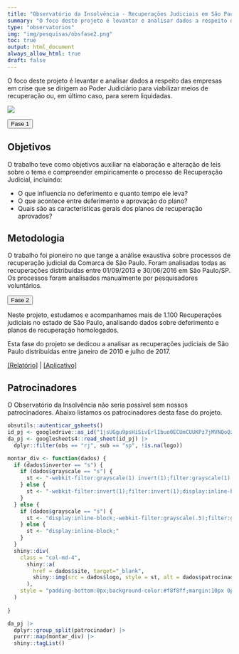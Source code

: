 ```yaml
---
title: "Observatório da Insolvência - Recuperações Judiciais em São Paulo"
summary: "O foco deste projeto é levantar e analisar dados a respeito das empresas em crise que se dirigem ao Poder Judiciário para viabilizar meios de recuperação ou, em último caso, para serem liquidadas."
type: "observatorios"
img: "img/pesquisas/obsfase2.png"
toc: true
output: html_document
always_allow_html: true
draft: false
---
```


O foco deste projeto é levantar e analisar dados a respeito das empresas em crise que se dirigem ao Poder Judiciário para viabilizar meios de recuperação ou, em último caso, para serem liquidadas.

![](/img/pesquisas/obsfase2.png)


<p>
<button class="accordion">Fase 1</button>
</p>
<div class="panel">
<h2>Objetivos</h2>
<p>O trabalho teve como objetivos auxiliar na elaboração e alteração de leis sobre o tema e compreender empiricamente o processo de Recuperação Judicial, incluindo:</p>
<ul>
<li>O que influencia no deferimento e quanto tempo ele leva?</li>
<li>O que acontece entre deferimento e aprovação do plano?</li>
<li>Quais são as características gerais dos planos de recuperação aprovados?</li>
</ul>
<h2>Metodologia</h2>
O trabalho foi pioneiro no que tange a análise exaustiva sobre processos de recuperação judicial da Comarca de São Paulo. Foram analisadas todas as recuperações distribuídas entre 01/09/2013 e 30/06/2016 em São Paulo/SP. Os processos foram analisados manualmente por pesquisadores voluntários.
</div>

<p>
<button class="accordion">Fase 2</button>
</p>
<div class="panel">
<p>Neste projeto, estudamos e acompanhamos mais de 1.100 Recuperações judiciais no estado de São Paulo, analisando dados sobre deferimento e planos de recuperação homologados.</p>
<p>Esta fase do projeto se dedicou a analisar as recuperações judiciais de São Paulo distribuídas entre janeiro de 2010 e julho de 2017.</p>

<a href="https://abjur.github.io/obsFase2/relatorio/index.html">[Relatório]</a> 
| <a href="https://abjur.shinyapps.io/obsFase2/">[Aplicativo]</a>

<h2>Patrocinadores</h2>
<p>O Observatório da Insolvência não seria possível sem nossos patrocinadores. Abaixo listamos os patrocinadores desta fase do projeto.</p>

<div class="row" style="align:center;">

```r

obsutils::autenticar_gsheets()
id_pj <- googledrive::as_id("1jsUGgu9psHiSivErlIbuo0ECUmCUUKPz7jMVNQoQzIQ")
da_pj <- googlesheets4::read_sheet(id_pj) |>
  dplyr::filter(obs == "rj", sub == "sp", !is.na(logo))

montar_div <- function(dados) {
  if (dados$inverter == "s") {
    if (dados$grayscale == "s") {
      st <- "-webkit-filter:grayscale(1) invert(1);filter:grayscale(1) invert(1);display:inline-block;"
    } else {
      st <- "-webkit-filter:invert(1);filter:invert(1);display:inline-block;"
    }
  } else {
    if (dados$grayscale == "s") {
      st <- "display:inline-block;-webkit-filter:grayscale(.5);filter:grayscale(.5);"
    } else {
      st <- "display:inline-block;"
    }
  }
  shiny::div(
    class = "col-md-4",
      shiny::a(
        href = dados$site, target="_blank", 
        shiny::img(src = dados$logo, style = st, alt = dados$patrocinador)
      ),
    style = "padding-bottom:0px;background-color:#f8f8ff;margin:10px 0px 0px 0px;min-height:200px;display:flex;justify-content:center;align-items:center;"
  )
  
}

da_pj |>
  dplyr::group_split(patrocinador) |> 
  purrr::map(montar_div) |> 
  shiny::tagList()
```
</div>
</div>




